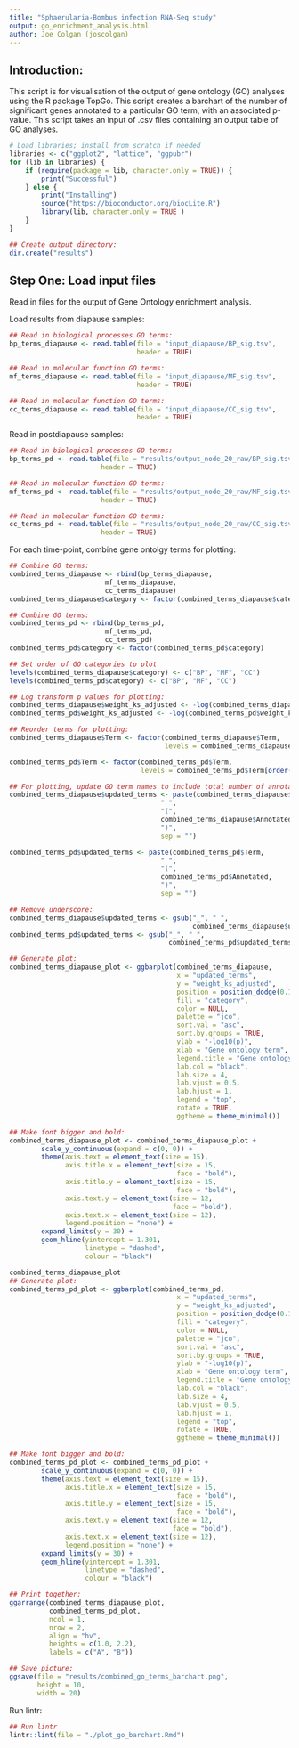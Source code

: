 ```yaml
--- 
title: "Sphaerularia-Bombus infection RNA-Seq study"
output: go_enrichment_analysis.html
author: Joe Colgan (joscolgan)
---
```


## Introduction:  

This script is for visualisation of the output of gene ontology (GO) analyses using the R package TopGo.
This script creates a barchart of the number of significant genes annotated to a particular GO term, with an associated p-value. This script takes an input of .csv files containing an output table of GO analyses.

```r
# Load libraries; install from scratch if needed
libraries <- c("ggplot2", "lattice", "ggpubr")
for (lib in libraries) {
    if (require(package = lib, character.only = TRUE)) {
        print("Successful")
    } else {
        print("Installing")
        source("https://bioconductor.org/biocLite.R")
        library(lib, character.only = TRUE )
    }
}

## Create output directory:
dir.create("results")
```

## Step One: Load input files
Read in files for the output of Gene Ontology enrichment analysis.

Load results from diapause samples:

```r
## Read in biological processes GO terms:
bp_terms_diapause <- read.table(file = "input_diapause/BP_sig.tsv",
                                header = TRUE)

## Read in molecular function GO terms:
mf_terms_diapause <- read.table(file = "input_diapause/MF_sig.tsv",
                                header = TRUE)

## Read in molecular function GO terms:
cc_terms_diapause <- read.table(file = "input_diapause/CC_sig.tsv",
                                header = TRUE)
```

Read in postdiapause samples:

```r
## Read in biological processes GO terms:
bp_terms_pd <- read.table(file = "results/output_node_20_raw/BP_sig.tsv",
                       header = TRUE)

## Read in molecular function GO terms:
mf_terms_pd <- read.table(file = "results/output_node_20_raw/MF_sig.tsv",
                       header = TRUE)

## Read in molecular function GO terms:
cc_terms_pd <- read.table(file = "results/output_node_20_raw/CC_sig.tsv",
                       header = TRUE)

```

For each time-point, combine gene ontolgy terms for plotting:

```r
## Combine GO terms:
combined_terms_diapause <- rbind(bp_terms_diapause,
                        mf_terms_diapause,
                        cc_terms_diapause)
combined_terms_diapause$category <- factor(combined_terms_diapause$category)

## Combine GO terms:
combined_terms_pd <- rbind(bp_terms_pd,
                        mf_terms_pd,
                        cc_terms_pd)
combined_terms_pd$category <- factor(combined_terms_pd$category)

## Set order of GO categories to plot
levels(combined_terms_diapause$category) <- c("BP", "MF", "CC")
levels(combined_terms_pd$category) <- c("BP", "MF", "CC")

## Log transform p values for plotting:
combined_terms_diapause$weight_ks_adjusted <- -log(combined_terms_diapause$weight_ks_adjusted)
combined_terms_pd$weight_ks_adjusted <- -log(combined_terms_pd$weight_ks_adjusted)

## Reorder terms for plotting:
combined_terms_diapause$Term <- factor(combined_terms_diapause$Term,
                                       levels = combined_terms_diapause$Term[order(combined_terms_diapause$category,                                                                                          combined_terms_diapause$weight_fisher_adjusted)])

combined_terms_pd$Term <- factor(combined_terms_pd$Term,
                                 levels = combined_terms_pd$Term[order(combined_terms_pd$category,                                      combined_terms_pd$weight_fisher_adjusted)])

## For plotting, update GO term names to include total number of annotated terms:
combined_terms_diapause$updated_terms <- paste(combined_terms_diapause$Term,
                                      " ",
                                      "(",
                                      combined_terms_diapause$Annotated,
                                      ")",
                                      sep = "")

combined_terms_pd$updated_terms <- paste(combined_terms_pd$Term,
                                      " ",
                                      "(",
                                      combined_terms_pd$Annotated,
                                      ")",
                                      sep = "")

## Remove underscore:
combined_terms_diapause$updated_terms <- gsub("_", " ",
                                              combined_terms_diapause$updated_terms)
combined_terms_pd$updated_terms <- gsub("_", " ",
                                        combined_terms_pd$updated_terms)

## Generate plot:
combined_terms_diapause_plot <- ggbarplot(combined_terms_diapause,
                                          x = "updated_terms",
                                          y = "weight_ks_adjusted",
                                          position = position_dodge(0.1),
                                          fill = "category",
                                          color = NULL,
                                          palette = "jco",
                                          sort.val = "asc",
                                          sort.by.groups = TRUE,
                                          ylab = "-log10(p)",
                                          xlab = "Gene ontology term",
                                          legend.title = "Gene ontology",
                                          lab.col = "black",
                                          lab.size = 4,
                                          lab.vjust = 0.5,
                                          lab.hjust = 1,
                                          legend = "top",
                                          rotate = TRUE,
                                          ggtheme = theme_minimal())

## Make font bigger and bold:
combined_terms_diapause_plot <- combined_terms_diapause_plot +
        scale_y_continuous(expand = c(0, 0)) +
        theme(axis.text = element_text(size = 15),
              axis.title.x = element_text(size = 15,
                                          face = "bold"),
              axis.title.y = element_text(size = 15,
                                          face = "bold"),
              axis.text.y = element_text(size = 12,
                                         face = "bold"),
              axis.text.x = element_text(size = 12),
              legend.position = "none") +
        expand_limits(y = 30) +
        geom_hline(yintercept = 1.301,
                   linetype = "dashed",
                   colour = "black")

combined_terms_diapause_plot
## Generate plot:
combined_terms_pd_plot <- ggbarplot(combined_terms_pd,
                                          x = "updated_terms",
                                          y = "weight_ks_adjusted",
                                          position = position_dodge(0.1),
                                          fill = "category",
                                          color = NULL,
                                          palette = "jco",
                                          sort.val = "asc",
                                          sort.by.groups = TRUE,
                                          ylab = "-log10(p)",
                                          xlab = "Gene ontology term",
                                          legend.title = "Gene ontology",
                                          lab.col = "black",
                                          lab.size = 4,
                                          lab.vjust = 0.5,
                                          lab.hjust = 1,
                                          legend = "top",
                                          rotate = TRUE,
                                          ggtheme = theme_minimal())

## Make font bigger and bold:
combined_terms_pd_plot <- combined_terms_pd_plot +
        scale_y_continuous(expand = c(0, 0)) +
        theme(axis.text = element_text(size = 15),
              axis.title.x = element_text(size = 15,
                                          face = "bold"),
              axis.title.y = element_text(size = 15,
                                          face = "bold"),
              axis.text.y = element_text(size = 12,
                                         face = "bold"),
              axis.text.x = element_text(size = 12),
              legend.position = "none") +
        expand_limits(y = 30) +
        geom_hline(yintercept = 1.301,
                   linetype = "dashed",
                   colour = "black")

## Print together:
ggarrange(combined_terms_diapause_plot,
          combined_terms_pd_plot,
          ncol = 1,
          nrow = 2,
          align = "hv",
          heights = c(1.0, 2.2),
          labels = c("A", "B"))

## Save picture:
ggsave(file = "results/combined_go_terms_barchart.png",
       height = 10,
       width = 20)
```

Run lintr:

```r
## Run lintr
lintr::lint(file = "./plot_go_barchart.Rmd")
```
